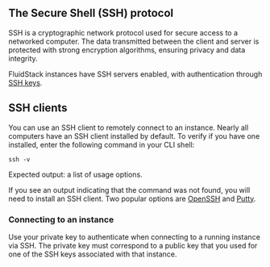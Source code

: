 ## The Secure Shell (SSH) protocol
SSH is a cryptographic network protocol used for secure access to a networked computer. The data transmitted between the client and server is protected with strong encryption algorithms, ensuring privacy and data integrity.

FluidStack instances have SSH servers enabled, with authentication through [SSH keys](/ssh/ssh-keys).

## SSH clients

You can use an SSH client to remotely connect to an instance. Nearly all computers have an SSH client installed by default. To verify if you have one installed, enter the following command in your CLI shell:

```shell
ssh -v
```

Expected output: a list of usage options. 

If you see an output indicating that the command was not found, you will need to install an SSH client. Two popular options are [OpenSSH](https://wiki.openssl.org/index.php/Binaries) and [Putty](https://www.putty.org/).

### Connecting to an instance

Use your private key to authenticate when connecting to a running instance via SSH. The private key must correspond to a public key that you used for one of the SSH keys associated with that instance.

<Markdown src="../../snippets/connect-with-ssh.mdx" />
